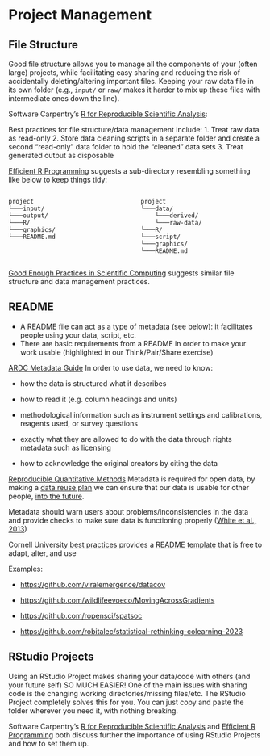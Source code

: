 # Project Management

## File Structure

Good file structure allows you to manage all the components of your (often large) projects, while facilitating easy sharing and reducing the risk of accidentally deleting/altering important files. Keeping your raw data file in its own folder (e.g., `input/` or `raw/` makes it harder to mix up these files with intermediate ones down the line).

Software Carpentry's [R for Reproducible Scientific Analysis](https://swcarpentry.github.io/r-novice-gapminder/02-project-intro.html):

Best practices for file structure/data management include: 1. Treat raw data as read-only 2. Store data cleaning scripts in a separate folder and create a second "read-only" data folder to hold the "cleaned" data sets 3. Treat generated output as disposable

[Efficient R Programming](https://csgillespie.github.io/efficientR/set-up.html#project-management) suggests a sub-directory resembling something like below to keep things tidy:

::: columns
::: {.column width="50%"}
```         
project
└───input/
└───output/
└───R/
└───graphics/
└───README.md
```
:::

::: {.column width="50%"}
```         
project
└───data/
    └───derived/
    └───raw-data/
└───R/
└───script/
└───graphics/
└───README.md
```
:::
:::

[Good Enough Practices in Scientific Computing](https://github.com/swcarpentry/good-enough-practices-in-scientific-computing/blob/gh-pages/good-enough-practices-for-scientific-computing.pdf) suggests similar file structure and data management practices.

## README

-   A README file can act as a type of metadata (see below): it facilitates people using your data, script, etc.
-   There are basic requirements from a README in order to make your work usable (highlighted in our Think/Pair/Share exercise)

[ARDC Metadata Guide](https://zenodo.org/record/6459832) In order to use data, we need to know:

-   how the data is structured what it describes

-   how to read it (e.g. column headings and units)

-   methodological information such as instrument settings and calibrations, reagents used, or survey questions

-   exactly what they are allowed to do with the data through rights metadata such as licensing

-   how to acknowledge the original creators by citing the data

[Reproducible Quantitative Methods](https://cbahlai.github.io/rqm-template/lessons/week3/) Metadata is required for open data, by making a [data reuse plan](https://github.com/mozillascience/working-open-workshop/blob/gh-pages/handouts/data_reuse_plan_template.md) we can ensure that our data is usable for other people, [into the future](https://docs.google.com/presentation/d/1kZd-ZD5lru5a7jIbyi9q8cBYCCAKRnIBSRvixYFtoF0/edit#slide=id.g1088c5b110_0_183).

Metadata should warn users about problems/inconsistencies in the data and provide checks to make sure data is functioning properly ([White et al., 2013](https://ojs.library.queensu.ca/index.php/IEE/article/download/4608/4898))

Cornell University [best practices](https://data.research.cornell.edu/content/readme) provides a [README template](https://cornell.app.box.com/v/ReadmeTemplate) that is free to adapt, alter, and use

Examples:

-   <https://github.com/viralemergence/datacov>

-   <https://github.com/wildlifeevoeco/MovingAcrossGradients>

-   <https://github.com/ropensci/spatsoc>

-   <https://github.com/robitalec/statistical-rethinking-colearning-2023>

## RStudio Projects

Using an RStudio Project makes sharing your data/code with others (and your future self) SO MUCH EASIER! One of the main issues with sharing code is the changing working directories/missing files/etc. The RStudio Project completely solves this for you. You can just copy and paste the folder wherever you need it, with nothing breaking.

Software Carpentry's [R for Reproducible Scientific Analysis](https://swcarpentry.github.io/r-novice-gapminder/02-project-intro.html) and [Efficient R Programming](https://csgillespie.github.io/efficientR/set-up.html#project-management) both discuss further the importance of using RStudio Projects and how to set them up.
